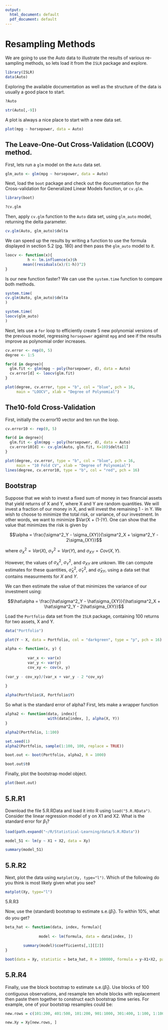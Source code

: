 ```yaml
---
output:
  html_document: default
  pdf_document: default
---
```


Resampling Methods
================

We are going to use the Auto data to illustrate the results of various re-sampling methods, so lets load it from the `ISLR` package and explore. 

```r
library(ISLR)
data(Auto)
```

Exploring the available documentation as well as the structure of the data is usually a good place to start.

```r
?Auto
```
```r
str(Auto[,-9])
```

A plot is always a nice place to start with a new data set.
```r
plot(mpg ~ horsepower, data = Auto)
```



## The Leave-One-Out Cross-Validation (LCOOV) method.

First, lets run a `glm` model on the `Auto` data set.

```r
glm_auto <- glm(mpg ~ horsepower, data = Auto)
```

Next, load the `boot` package and check out the documentation for the Cross-validation for Generalized Linear Models function, or `cv.glm`.

```r
library(boot)
```
```r
?cv.glm
```

Then, apply `cv.glm` function to the `Auto` data set, using `glm_auto` model,
returning the delta parameter.

```r
cv.glm(Auto, glm_auto)$delta 
```

We can speed up the results by writing a function to use the formula displayed in section 5.2 (pg. 180) and then pass the `glm_auto` model to it.

```r
loocv <- function(x){
          h <- lm.influence(x)$h
        mean((residuals(x)/(1-h))^2)
}
```

Is our new function faster? We can use the `system.time` function to compare both methods.

```r
system.time(
cv.glm(Auto, glm_auto)$delta 
)

system.time(
loocv(glm_auto)
)
```

\newpage

Next, lets use a `for` loop to efficiently create 5 new polynomial versions of the previous model, regressing `horsepower` against `mpg` and see if the results improve as polynomial order increases.

```r
cv.error <- rep(0, 5)
degree <- 1:5

for(d in degree){
  glm.fit <- glm(mpg ~ poly(horsepower, d), data = Auto)
  cv.error[d] <- loocv(glm.fit)
}

plot(degree, cv.error, type = "b", col = "blue", pch = 16,
     main = "LOOCV", xlab = "Degree of Polynomial")
```

\newpage

## The10-fold Cross-Validation

First, initially the cv.error10 vector and ten run the loop.
```r
cv.error10 <- rep(0, 5)

for(d in degree){
  glm.fit <- glm(mpg ~ poly(horsepower, d), data = Auto)
  cv.error10[d] <- cv.glm(Auto, glm.fit, K=10)$delta[1]
}

plot(degree, cv.error, type = "b", col = "blue", pch = 16, 
     main = "10 Fold CV", xlab = "Degree of Polynomial")
lines(degree, cv.error10, type = "b", col = "red", pch = 16)
```

## Bootstrap

Suppose that we wish to invest a ﬁxed sum of money in two ﬁnancial assets that yield returns of X and Y, where X and Y are random quantities. We will invest a fraction of our money in X, and will invest the remaining 1 - \alpha in Y. We wish to choose \alpha to minimize the total risk, or variance, of our investment. In other words, we want to minimize $Var(\alpha X + (1-\alpha)Y). One can show that the value that minimizes the risk is given by

$$\alpha = \frac{\sigma^2_Y - \sigma_{XY}}{\sigma^2_X + \sigma^2_Y - 2\sigma_{XY}}$$

where $\sigma^2_X = Var(X)$, $\sigma^2_Y = Var(Y)$, and $\sigma_{XY} = Cov(X,Y)$.

However, the values of $\sigma^2_X$, $\sigma^2_Y$, and  $\sigma_{XY}$ are unkown.
We can compute estimates for these quantities, $\hat\sigma^2_X$, $\hat\sigma^2_Y$, and  $\hat\sigma_{XY}$, using a data set that contains measurments for $X$ and $Y$.

We can then estimate the value of \alpha that minimizes the variance of our investment using:

$$\hat\alpha = \frac{\hat\sigma^2_Y - \hat\sigma_{XY}}{\hat\sigma^2_X + \hat\sigma^2_Y - 2\hat\sigma_{XY}}$$

Load the `Portfolio` data set from the `ISLR` package, containing 100 returns for two assets, X and Y.

```r
data("Portfolio")
```

```r
plot(Y ~ X, data = Portfolio, col = "darkgreen", type = "p", pch = 16)
```

```r
alpha <- function(x, y) {
        
          var_x <- var(x)
          var_y <- var(y)
          cov_xy <- cov(x, y)
          
(var_y - cov_xy)/(var_x + var_y - 2 *cov_xy)
          
}

alpha(Portfolio$X, Portfolio$Y)
```

So what is the standard error of alpha?
First, lets make a wrapper function

```r
alpha2 <- function(data, index){
                   with(data[index, ], alpha(X, Y))
}

alpha2(Portfolio, 1:100)

set.seed(1)
alpha2(Portfolio, sample(1:100, 100, replace = TRUE))

boot.out <- boot(Portfolio, alpha2, R = 1000)

boot.out$t0
```

Finally, plot the bootstrap model object.
```r
plot(boot.out)
```

## 5.R.R1

Download the file 5.R.RData and load it into R using `load("5.R.RData")`. Consider the linear regression model of y on X1 and X2. What is the standard error for $\beta_1$?

```r
load(path.expand("~/R/Statistical-Learning/data/5.R.RData"))

model_51 <- lm(y ~ X1 + X2, data = Xy)

summary(model_51)
```

## 5.R.R2

Next, plot the data using `matplot(Xy, type="l")`. Which of the following do you think is most likely given what you see?

```r
matplot(Xy, type="l")
```

5.R.R3

Now, use the (standard) bootstrap to estimate s.e.($\hat\beta_{1}$). 
To within 10%, what do you get?

```r
beta_hat <- function(data, index, formula){
        
               model <- lm(formula, data = data[index, ])
        
        summary(model)$coefficients[,1][[2]]
}

boot(data = Xy, statistic = beta_hat, R = 100000, formula = y~X1+X2, parallel = "snow", ncpus = 4)
```

## 5.R.R4


Finally, use the block bootstrap to estimate s.e.($\hat\beta_1$). Use blocks of 100 contiguous observations, and resample ten whole blocks with replacement then paste them together to construct each bootstrap time series. For example, one of your bootstrap resamples could be:

```r
new.rows = c(101:200, 401:500, 101:200, 901:1000, 301:400, 1:100, 1:100, 801:900, 201:300, 701:800)

new.Xy = Xy[new.rows, ]
```


